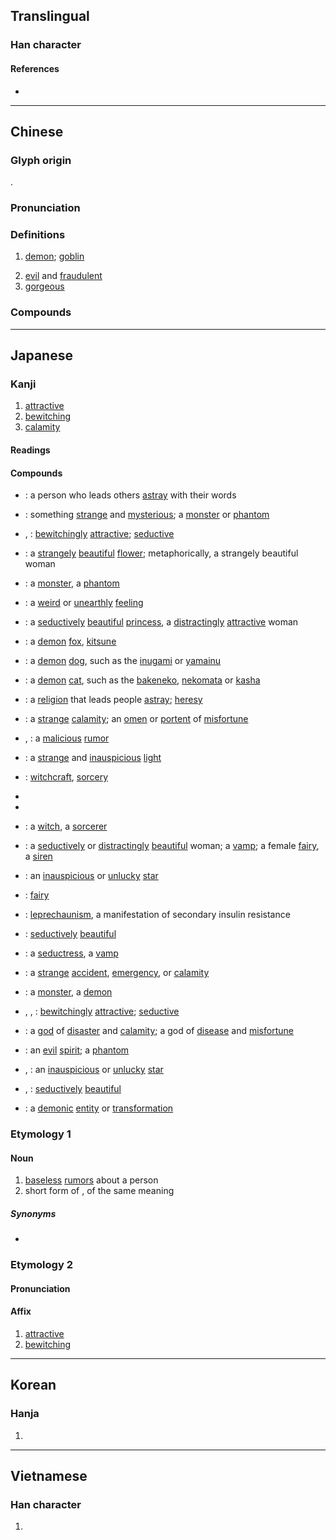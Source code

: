 {{character info}}
==Translingual==

===Han character===
{{Han char|rn=38|rad=女|as=04|sn=7|four=42434|canj=VHK|ids=⿰女夭}}

====References====
* {{Han ref|kx=0256.200|dkj=06086|dj=0520.180|hdz=21031.070|uh=5996|ud=22934|bh=A7AF|bd=42927}}

----

==Chinese==
{{zh-forms}}

===Glyph origin===
{{Han etym}}
{{Han compound|女|夭|ls=psc|c1=s|c2=p}}.

===Pronunciation===
{{zh-pron
|m=yāo
|m-s=
|c=jiu2,jiu1
|c-t=
|g=
|h=pfs=yêu
|j=
|mb=iáu
|md=iĕu
|mn=iau
|mn-t=iao1
|w=
|x=
|mc=y
|oc=y
|cat=n,a
}}

===Definitions===
{{zh-hanzi}}

# [[demon]]; [[goblin]]
#: {{zh-x|貓妖|cat goblin}}
# [[evil]] and [[fraudulent]]
# [[gorgeous]]

===Compounds===
{{zh-der|貓妖|妖術|妖姬|妖魔鬼怪|妖氣|妖妄|妖言惑眾|妖冶|妖精|妖星|妖鏡|妖蠱|妖法|妖由人興|平妖傳|妖裡妖氣|妖風|妖人|小妖精|妖物|妖魔|妖魅|妖豔|妖言|妖術邪法|妖術惑眾|妖聲妖氣|妖祥|妖災|妖氛|妖桃|妖形怪狀|妖孽|妖媚|妖妖調調|妖道|妖怪|妖調|妖邪|妖嬈|妖厲|妖霧|人妖|妖女|生妖作怪|照妖鏡|成妖作怪|神妖鬼怪|服妖|斷怪除妖|老妖精|義妖傳|興妖作怪|降妖|草妖|賣妖嬈|墨妖|興妖作孽|妖化|妖嬌:iau-kiau;Min Nan}}

----

==Japanese==

===Kanji===
{{ja-kanji|grade=7|rs=女04}}

# [[attractive]]
# [[bewitching]]
# [[calamity]]

====Readings====
{{ja-readings
|goon=よう<えう
|kanon=よう<えう
|kun=あや-し.い, およずれ-<およづれ-, なま-めく, わざわ-い<わざは-ひ
}}

====Compounds====
{{der-top|Compounds}}
* {{ja-r|妖%人|およずれ%びと}}: a person who leads others [[astray]] with their words
* {{ja-r|妖異|ようい}}: something [[strange]] and [[mysterious]]; a [[monster]] or [[phantom]]
* {{ja-r|妖艶|ようえん}}, {{ja-r|妖婉|ようえん}}: [[bewitchingly]] [[attractive]]; [[seductive]]
* {{ja-r|妖花|ようか}}: a [[strangely]] [[beautiful]] [[flower]]; metaphorically, a strangely beautiful woman
* {{ja-r|妖怪|ようかい}}: a [[monster]], a [[phantom]]
* {{ja-r|妖気|ようき}}: a [[weird]] or [[unearthly]] [[feeling]]
* {{ja-r|妖姫|ようき}}: a [[seductively]] [[beautiful]] [[princess]], a [[distractingly]] [[attractive]] woman
* {{ja-r|妖狐|ようこ}}: a [[demon]] [[fox]], [[kitsune]]
* {{ja-r|妖犬|ようけん}}: a [[demon]] [[dog]], such as the  [[inugami]] or [[yamainu]]
* {{ja-r|妖猫|ようびょう}}: a [[demon]] [[cat]], such as the [[bakeneko]], [[nekomata]] or [[kasha]]
* {{ja-r|妖教|ようきょう}}: a [[religion]] that leads people [[astray]]; [[heresy]]
* {{ja-r|妖孽|ようげつ}}: a [[strange]] [[calamity]]; an [[omen]] or [[portent]] of [[misfortune]]
* {{ja-r|妖言|ようげん}}, {{ja-r|妖%言|およずれ%ごと}}: a [[malicious]] [[rumor]]
* {{ja-r|妖光|ようこう}}: a [[strange]] and [[inauspicious]] [[light]]
* {{ja-r|妖術|ようじゅつ}}: [[witchcraft]], [[sorcery]]
* {{ja-r|妖法|ようほう}}
* {{ja-r|妖道|ようどう}}
* {{ja-r|妖術師|ようじゅつし}}: a [[witch]], a [[sorcerer]]
{{der-mid}}
* {{ja-r|妖女|ようじょ}}: a [[seductively]] or [[distractingly]] [[beautiful]] woman; a [[vamp]]; a female [[fairy]], a [[siren]]
* {{ja-r|妖星|ようせい}}: an [[inauspicious]] or [[unlucky]] [[star]]
* {{ja-r|妖精|ようせい}}: [[fairy]]
* {{ja-r|妖精症|ようせいしょう}}: {{sense|medical}} [[leprechaunism]], a manifestation of secondary insulin resistance
* {{ja-r|妖美|ようび}}: [[seductively]] [[beautiful]]
* {{ja-r|妖婦|ようふ}}: a [[seductress]], a [[vamp]]
* {{ja-r|妖変|ようへん}}: a [[strange]] [[accident]], [[emergency]], or [[calamity]]
* {{ja-r|妖魔|ようま}}: a [[monster]], a [[demon]]
* {{ja-r|妖冶|ようや|rom=-}}, {{ja-r|妖艶|ようや|rom=-}}, {{ja-r|妖婉|ようや}}: [[bewitchingly]] [[attractive]]; [[seductive]]
* {{ja-r|妖厄神|ようやくじん}}: a [[god]] of [[disaster]] and [[calamity]]; a god of [[disease]] and [[misfortune]]
* {{ja-r|妖霊|ようれい}}: an [[evil]] [[spirit]]; a [[phantom]]
* {{ja-r|妖霊星|ようれいぼし|rom=-}}, {{ja-r|妖星|ようれいぼし}}: an [[inauspicious]] or [[unlucky]] [[star]]
* {{ja-r|妖麗|ようれい|rom=-}}, {{ja-r|妖美|ようれい}}: [[seductively]] [[beautiful]]
* {{ja-r|妖化|ようか}}: a [[demonic]] [[entity]] or [[transformation]]
{{der-bottom}}

===Etymology 1===

====Noun====
{{ja-noun|およずれ|hhira=およづれ}}

# [[baseless]] [[rumor]]s about a person
# short form of {{ja-r|妖%言|およずれ%ごと}}, of the same meaning

=====Synonyms=====
* {{ja-r|妖%言|およずれ%ごと}}

===Etymology 2===
{{ja-kanjitab|よう|yomi=o}}

====Pronunciation====
{{ja-pron|よう|y=o}}

====Affix====
{{ja-pos|affix|よう}}

# [[attractive]]
# [[bewitching]]

----

==Korean==

===Hanja===
{{ko-hanja|hangeul=요}}

# {{rfdef|ko|sort=女04}}

----

==Vietnamese==

===Han character===
{{vi-hantu|[[yêu]], [[èo]]|rs=女04}}

# {{rfdef|vi|sort=女04}}